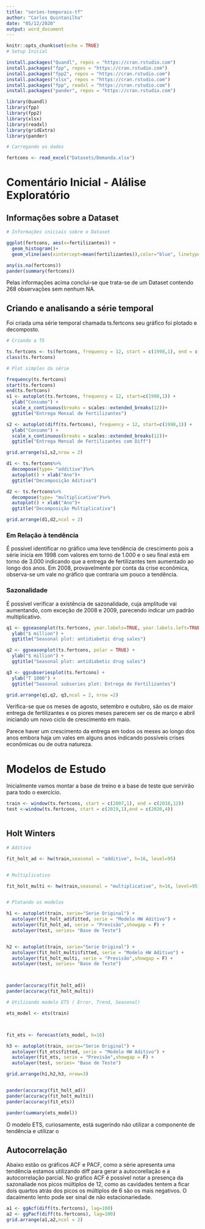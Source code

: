 ```yaml
---
title: "series-temporais-tf"
author: "Carlos Quintanilha"
date: "05/12/2020"
output: word_document
---
```


```r
knitr::opts_chunk$set(echo = TRUE)
# Setup Inicial

install.packages("Quandl", repos = "https://cran.rstudio.com")
install.packages("fpp", repos = "https://cran.rstudio.com")
install.packages("fpp2", repos = "https://cran.rstudio.com")
install.packages("xlsx", repos = "https://cran.rstudio.com")
install.packages("fpp", readxl = "https://cran.rstudio.com")
install.packages("pander", repos = "https://cran.rstudio.com")

library(Quandl) 
library(fpp)
library(fpp2)
library(xlsx)
library(readxl)
library(gridExtra)
library(pander)

# Carregando os dados

fertcons <- read_excel("Datasets/Demanda.xlsx")

```


# Comentário Inicial - Alálise Exploratório


## Informações sobre a Dataset


```r
# Informações iniciais sobre o Dataset

ggplot(fertcons, aes(x=fertilizantes)) + 
  geom_histogram()+
  geom_vline(aes(xintercept=mean(fertilizantes)),color="blue", linetype="dashed", size=1)

any(is.na(fertcons))
pander(summary(fertcons))

```

Pelas informações acima conclui-se que trata-se de um Dataset contendo 268 observações sem nenhum NA.

## Criando e analisando a série temporal

Foi criada uma série temporal chamada ts.fertcons seu gráfico foi plotado e decomposto.

```r

# Criando a TS

ts.fertcons <- ts(fertcons, frequency = 12, start = c(1998,1), end = c(2020,4))
class(ts.fertcons)

# Plot simples da série

frequency(ts.fertcons)
start(ts.fertcons)
end(ts.fertcons)
s1 <- autoplot(ts.fertcons, frequency = 12, start=c(1998,1)) + 
  ylab("Consumo") +
  scale_x_continuous(breaks = scales::extended_breaks(12))+
  ggtitle("Entrega Mensal de Fertilizantes")

s2 <- autoplot(diff(ts.fertcons), frequency = 12, start=c(1998,1)) + 
  ylab("Consumo") +
  scale_x_continuous(breaks = scales::extended_breaks(12))+
  ggtitle("Entrega Mensal de Fertilizantes com Diff")

grid.arrange(s1,s2,nrow = 2)

d1 <- ts.fertcons%>%
  decompose(type= "additive")%>%
  autoplot() + xlab("Ano")+
  ggtitle("Decomposição Aditiva")

d2 <- ts.fertcons%>%
  decompose(type= "multiplicative")%>%
  autoplot() + xlab("Ano")+
  ggtitle("Decomposição Multiplicativa")

grid.arrange(d1,d2,ncol = 2)

```


### Em Relação à tendência

É possível identificar no gráfico uma leve tendência de crescimento pois a série inicia em 1998 com valores em torno de 1.000 e o seu final está em torno de 3.000 indicando que a entrega de fertilizantes tem aumentado ao longo dos anos. 
Em 2008, provavelmente por conta da crise econômica, observa-se um vale no gráfico que contraria um pouco a tendência. 


### Sazonalidade

É possível verificar a existência de sazonalidade, cuja amplitude vai aumentando, com exceção de 2008 e 2009,   parecendo indicar um padrão multiplicativo. 

 

```r


q1 <- ggseasonplot(ts.fertcons, year.labels=TRUE, year.labels.left=TRUE) +
  ylab("$ million") +
  ggtitle("Seasonal plot: antidiabetic drug sales")

q2 <- ggseasonplot(ts.fertcons, polar = TRUE) +
  ylab("$ million") +
  ggtitle("Seasonal plot: antidiabetic drug sales")

q3 <- ggsubseriesplot(ts.fertcons) +
  ylab("T 1000") +
  ggtitle("Seasonal subseries plot: Entrega de Fertilizantes")

grid.arrange(q1,q2, q3,ncol = 2, nrow =2)

```

Verifica-se que os meses de agosto, setembro e outubro, são os de maior entrega de fertilizantes e os piores meses parecem ser os de março e abril iniciando um novo ciclo de crescimento em maio. 

Parece haver um crescimento da entrega em todos os meses ao longo dos anos embora haja um vales em alguns anos indicando possíveis crises econômicas ou de outra natureza. 


# Modelos de Estudo

Inicialmente vamos montar a base de treino e a base de teste que servirão para todo o exercício. 

```r
train <- window(ts.fertcons, start = c(2007,1), end = c(2018,12))
test <-window(ts.fertcons, start = c(2019,1),end = c(2020,4))



```

## Holt Winters 

```r

# Aditivo

fit_holt_ad <- hw(train,seasonal = "additive", h=16, level=95)


# Multiplicativo

fit_holt_multi <- hw(train,seasonal = "multiplicative", h=16, level=95)


# Plotando os modelos

h1 <- autoplot(train, serie="Serie Original") + 
  autolayer(fit_holt_ad$fitted, serie = "Modelo HW Aditivo") +
  autolayer(fit_holt_ad, serie = "Previsão",showgap = F) +
  autolayer(test, series= "Base de Teste")


h2 <- autoplot(train, serie="Serie Original") + 
  autolayer(fit_holt_multi$fitted, serie = "Modelo HW Aditivo") +
  autolayer(fit_holt_multi, serie = "Previsão",showgap = F) +
  autolayer(test, series= "Base de Teste")



pander(accuracy(fit_holt_ad))
pander(accuracy(fit_holt_multi))

# Utilizando modelo ETS ( Error, Trend, Seasonal)

ets_model <- ets(train)



fit_ets <- forecast(ets_model, h=16)

h3 <- autoplot(train, serie="Serie Original") + 
  autolayer(fit_ets$fitted, serie = "Modelo HW Aditivo") +
  autolayer(fit_ets, serie = "Previsão",showgap = F) +
  autolayer(test, series= "Base de Teste")

grid.arrange(h1,h2,h3, nrow=3)


pander(accuracy(fit_holt_ad))
pander(accuracy(fit_holt_multi))
pander(accuracy(fit_ets))

pander(summary(ets_model))

```

O modelo ETS, curiosamente, está sugerindo não utilizar a componente de tendência e utilizar o 




## Autocorrelação

Abaixo estão os gráficos ACF e PACF, como a série apresenta uma tendência estamos utilizando diff para gerar a autocorellação e a autocorrelação parcial. 
No gráfico ACF é possível notar a presença da sazonaliade nos picos múltiplos de 12, como as cavidades tentem a ficar dois quartos atrás dos picos os múltiplos de 6 são os mais negativos.
O dacaimento lento pode ser sinal de não estacionariedade.



```r
a1 <- ggAcf(diff(ts.fertcons), lag=100)
a2 <- ggPacf(diff(ts.fertcons), lag=100)
grid.arrange(a1,a2,ncol = 2)

```